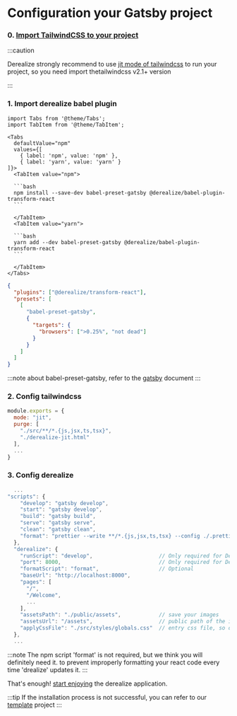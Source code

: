 # Configuration your Gatsby project

### 0. [Import TailwindCSS to your project](https://tailwindcss.com/docs/guides/gatsby)

:::caution

Derealize strongly recommend to use [jit mode of tailwindcss](https://tailwindcss.com/docs/just-in-time-mode#enabling-jit-mode) to run your project, so you need import thetailwindcss v2.1+ version

:::

### 1. Import derealize babel plugin

````mdx-code-block
import Tabs from '@theme/Tabs';
import TabItem from '@theme/TabItem';

<Tabs
  defaultValue="npm"
  values={[
    { label: 'npm', value: 'npm' },
    { label: 'yarn', value: 'yarn' }
]}>
  <TabItem value="npm">

  ```bash
  npm install --save-dev babel-preset-gatsby @derealize/babel-plugin-transform-react
  ```

  </TabItem>
  <TabItem value="yarn">

  ```bash
  yarn add --dev babel-preset-gatsby @derealize/babel-plugin-transform-react
  ```

  </TabItem>
</Tabs>
````

```json title="./.babelrc"
{
  "plugins": ["@derealize/transform-react"],
  "presets": [
    [
      "babel-preset-gatsby",
      {
        "targets": {
          "browsers": [">0.25%", "not dead"]
        }
      }
    ]
  ]
}
```

:::note
about babel-preset-gatsby, refer to the [gatsby](https://www.gatsbyjs.com/docs/how-to/custom-configuration/babel/#how-to-use-a-custom-babelrc-file) document
:::

### 2. Config tailwindcss

```js title="./tailwind.config.js" {2,5}
module.exports = {
  mode: "jit",
  purge: [
    "./src/**/*.{js,jsx,ts,tsx}",
    "./derealize-jit.html"
  ],
  ...
}
```

### 3. Config derealize

```js title="./package.json" {8,10-23}
  ...
"scripts": {
    "develop": "gatsby develop",
    "start": "gatsby develop",
    "build": "gatsby build",
    "serve": "gatsby serve",
    "clean": "gatsby clean",
    "format": "prettier --write **/*.{js,jsx,ts,tsx} --config ./.prettierrc"  // Optional
  },
  "derealize": {
    "runScript": "develop",                     // Only required for Derealize Studio with node runtime
    "port": 8000,                               // Only required for Derealize Studio with node runtime
    "formatScript": "format",                   // Optional
    "baseUrl": "http://localhost:8000",
    "pages": [
      "/",
      "/Welcome",
      ...
    ],
    "assetsPath": "./public/assets",            // save your images
    "assetsUrl": "/assets",                     // public path of the images
    "applyCssFile": "./src/styles/globals.css"  // entry css file, so derealize can be parsed @apply
  },
  ...
```

:::note
The npm script 'format' is not required, but we think you will definitely need it. to prevent improperly formatting your react code every time 'drealize' updates it.
:::

That's enough! [start enjoying](./import) the derealize application.

:::tip
If the installation process is not successful, you can refer to our [template](https://github.com/Derealize/gatsby-template) project
:::
